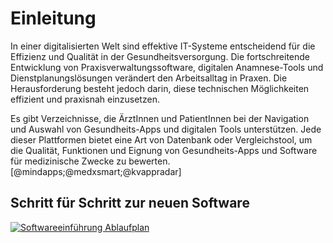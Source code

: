 # Einleitung

In einer digitalisierten Welt sind effektive IT-Systeme entscheidend für die Effizienz und Qualität in der Gesundheitsversorgung. Die fortschreitende Entwicklung von Praxisverwaltungssoftware, digitalen Anamnese-Tools und Dienstplanungslösungen verändert den Arbeitsalltag in Praxen. Die Herausforderung besteht jedoch darin, diese technischen Möglichkeiten effizient und praxisnah einzusetzen. 

Es gibt Verzeichnisse, die ÄrztInnen und PatientInnen bei der Navigation und Auswahl von Gesundheits-Apps und digitalen Tools unterstützen. Jede dieser Plattformen bietet eine Art von Datenbank oder Vergleichstool, um die Qualität, Funktionen und Eignung von Gesundheits-Apps und Software für medizinische Zwecke zu bewerten. [@mindapps;@medxsmart;@kvappradar]

## Schritt für Schritt zur neuen Software

[![Softwareeinführung Ablaufplan](https://mermaid.ink/img/pako:eNp9U81u2zAMfhVBh56SIP7JXPswIKk7oIcABRL0MHkHxqZtLbJs0DK2NMiz7EV264tVdtPWCYbpIFDkJ_L7KOrI0zpDHvFc1b_SEsiwbZxoZlfb7QqCpmQPGYKwG_54C_Rr6YgVZkB5CxrUoUWWdZSW-cvfklCPga5YA-1NXlOblp0uxjFP3FNrUCnrZyg1tuyR6p-4N40C3Z6hqLNEX3F6JGyAwMhai6eadkgozWX2lSOWeifRILEbFmNVj4OuWHVZgUOhq3ueiMGg7umaZ9CWeYZkMR-6_kXoQRsszoRG9ijvnWMDrQGlhojldC81ybS84n3nio0tPfTEFmZracAKlFbHGOWJLbamKcH2_oZ9Q8x2kO7_w3BLtqU5kng3RtliRzwhGYKCwc4KVxJf_ly8Y-yKpTJZ3xhWyYIkXr5z7ImN6cenp7xUykDRatu_T20jTv1Esen06_gZ3yIjxwAYtfJ89dMxAN7F8AmvkCqQmR3mY49NuCmxwoRH1swwh06ZhCf6ZKHQmXpz0CmPDHU44VR3RcmjHFRrT13T64wl2ELVh7cB_b2uL848OvLfPJp6rjtbzAMndMPFwvFDZ8IPPPLdcOYGgeffLua-6zued5rw5yGFMwsCZ_HFCW_nrh_4YeBNOGbS1LR--47Drzy9Am-RKto?type=png)](https://mermaid.live/edit#pako:eNp9U81u2zAMfhVBh56SIP7JXPswIKk7oIcABRL0MHkHxqZtLbJs0DK2NMiz7EV264tVdtPWCYbpIFDkJ_L7KOrI0zpDHvFc1b_SEsiwbZxoZlfb7QqCpmQPGYKwG_54C_Rr6YgVZkB5CxrUoUWWdZSW-cvfklCPga5YA-1NXlOblp0uxjFP3FNrUCnrZyg1tuyR6p-4N40C3Z6hqLNEX3F6JGyAwMhai6eadkgozWX2lSOWeifRILEbFmNVj4OuWHVZgUOhq3ueiMGg7umaZ9CWeYZkMR-6_kXoQRsszoRG9ijvnWMDrQGlhojldC81ybS84n3nio0tPfTEFmZracAKlFbHGOWJLbamKcH2_oZ9Q8x2kO7_w3BLtqU5kng3RtliRzwhGYKCwc4KVxJf_ly8Y-yKpTJZ3xhWyYIkXr5z7ImN6cenp7xUykDRatu_T20jTv1Esen06_gZ3yIjxwAYtfJ89dMxAN7F8AmvkCqQmR3mY49NuCmxwoRH1swwh06ZhCf6ZKHQmXpz0CmPDHU44VR3RcmjHFRrT13T64wl2ELVh7cB_b2uL848OvLfPJp6rjtbzAMndMPFwvFDZ8IPPPLdcOYGgeffLua-6zued5rw5yGFMwsCZ_HFCW_nrh_4YeBNOGbS1LR--47Drzy9Am-RKto)
